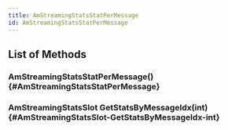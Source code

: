 ```yaml
---
title: AmStreamingStatsStatPerMessage
id: AmStreamingStatsStatPerMessage
---
```


## List of Methods

### AmStreamingStatsStatPerMessage() {#AmStreamingStatsStatPerMessage}

### AmStreamingStatsSlot GetStatsByMessageIdx(int) {#AmStreamingStatsSlot-GetStatsByMessageIdx-int}

